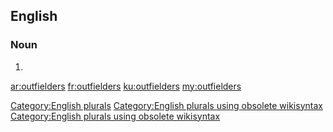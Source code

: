==English==

===Noun===
{{head|en}}

# {{plural of|outfielder}}

[[Category:English plurals]][[Category:English plurals using obsolete wikisyntax]][[Category:English plurals using obsolete wikisyntax]]

[[ar:outfielders]]
[[fr:outfielders]]
[[ku:outfielders]]
[[my:outfielders]]